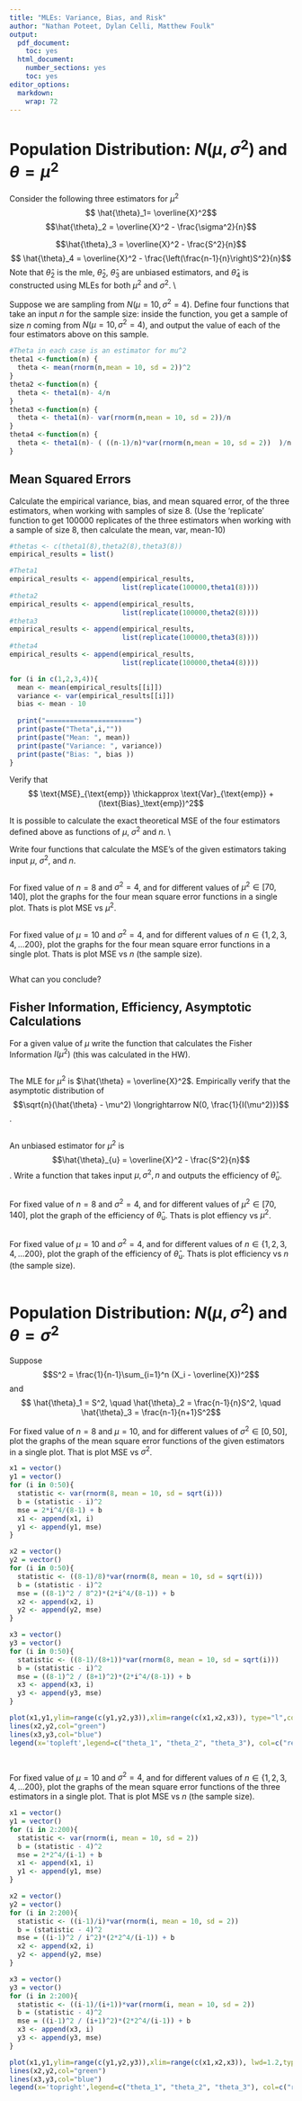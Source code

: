 ```yaml
---
title: "MLEs: Variance, Bias, and Risk"
author: "Nathan Poteet, Dylan Celli, Matthew Foulk"
output:
  pdf_document:
    toc: yes
  html_document:
    number_sections: yes    
    toc: yes
editor_options: 
  markdown: 
    wrap: 72
---
```


# Population Distribution: $N(\mu, \sigma^2)$ and $\theta = \mu^2$

Consider the following three estimators for $\mu^2$
$$ \hat{\theta}_1= \overline{X}^2$$
$$\hat{\theta}_2 = \overline{X}^2 - \frac{\sigma^2}{n}$$

$$\hat{\theta}_3 = \overline{X}^2 - \frac{S^2}{n}$$
$$ \hat{\theta}_4 = \overline{X}^2 - \frac{\left(\frac{n-1}{n}\right)S^2}{n}$$
Note that $\hat{\theta}_2$ is the mle, $\hat{\theta}_2$,
$\hat{\theta}_3$ are unbiased estimators, and $\hat{\theta}_4$ is
constructed using MLEs for both $\mu^2$ and $\sigma^2$. \\

Suppose we are sampling from $N(\mu = 10, \sigma^2=4)$. Define four
functions that take an input $n$ for the sample size: inside the
function, you get a sample of size $n$ coming from
$N(\mu = 10, \sigma^2=4)$, and output the value of each of the four
estimators above on this sample.

```r
#Theta in each case is an estimator for mu^2
theta1 <-function(n) {
  theta <- mean(rnorm(n,mean = 10, sd = 2))^2
}
theta2 <-function(n) {
  theta <- theta1(n)- 4/n
}
theta3 <-function(n) {
  theta <- theta1(n)- var(rnorm(n,mean = 10, sd = 2))/n
}
theta4 <-function(n) {
  theta <- theta1(n)- ( ((n-1)/n)*var(rnorm(n,mean = 10, sd = 2))  )/n
}

```

## Mean Squared Errors

Calculate the empirical variance, bias, and mean squared error, of the
three estimators, when working with samples of size 8. (Use the
'replicate' function to get 100000 replicates of the three estimators
when working with a sample of size 8, then calculate the mean, var,
mean-10)

```r
#thetas <- c(theta1(8),theta2(8),theta3(8))
empirical_results = list()

#Theta1
empirical_results <- append(empirical_results, 
                            list(replicate(100000,theta1(8))))
#theta2
empirical_results <- append(empirical_results, 
                            list(replicate(100000,theta2(8))))
#theta3
empirical_results <- append(empirical_results, 
                            list(replicate(100000,theta3(8))))
#theta4
empirical_results <- append(empirical_results, 
                            list(replicate(100000,theta4(8))))

for (i in c(1,2,3,4)){
  mean <- mean(empirical_results[[i]])
  variance <- var(empirical_results[[i]])
  bias <- mean - 10
  
  print("======================")
  print(paste("Theta",i,""))
  print(paste("Mean: ", mean))
  print(paste("Variance: ", variance))
  print(paste("Bias: ", bias ))
}


```

Verify that
$$ \text{MSE}_{\text{emp}} \thickapprox \text{Var}_{\text{emp}} + (\text{Bias}_\text{emp})^2$$

It is possible to calculate the exact theoretical MSE of the four
estimators defined above as functions of $\mu$, $\sigma^2$ and $n$. \\

Write four functions that calculate the MSE's of the given estimators
taking input $\mu$, $\sigma^2$, and $n$.

```r

```

For fixed value of $n=8$ and $\sigma^2 = 4$, and for different values of
$\mu^2 \in [70, 140]$, plot the graphs for the four mean square error
functions in a single plot. Thats is plot MSE vs $\mu^2$.

```r

```

For fixed value of $\mu=10$ and $\sigma^2 = 4$, and for different values
of $n \in \{1, 2, 3, 4, \dots 200\}$, plot the graphs for the four mean
square error functions in a single plot. Thats is plot MSE vs $n$ (the
sample size).

```r

```

What can you conclude?

## Fisher Information, Efficiency, Asymptotic Calculations

For a given value of $\mu$ write the function that calculates the Fisher
Information $I(\mu^2)$ (this was calculated in the HW).

```r

```

The MLE for $\mu^2$ is $\hat{\theta} = \overline{X}^2$. Empirically
verify that the asymptotic distribution of
$$\sqrt{n}(\hat{\theta} - \mu^2) \longrightarrow N(0, \frac{1}{I(\mu^2)})$$.

```r

```

An unbiased estimator for $\mu^2$ is
$$\hat{\theta}_{u} = \overline{X}^2 - \frac{S^2}{n}$$. Write a function
that takes input $\mu, \sigma^2, n$ and outputs the efficiency of
$\hat{\theta}_{u}$.

```r

```

For fixed value of $n=8$ and $\sigma^2 = 4$, and for different values of
$\mu^2 \in [70, 140]$, plot the graph of the efficiency of
$\hat{\theta}_\text{u}$. Thats is plot effiency vs $\mu^2$.

```r

```

For fixed value of $\mu=10$ and $\sigma^2 = 4$, and for different values
of $n \in \{1, 2, 3, 4, \dots 200\}$, plot the graph of the efficiency
of $\hat{\theta}_\text{u}$. Thats is plot efficiency vs $n$ (the sample
size).

```r

```

# Population Distribution: $N(\mu, \sigma^2)$ and $\theta = \sigma^2$

Suppose $$S^2 = \frac{1}{n-1}\sum_{i=1}^n (X_i - \overline{X})^2$$ and
$$ \hat{\theta}_1 = S^2, \quad \hat{\theta}_2 = \frac{n-1}{n}S^2, \quad \hat{\theta}_3 = \frac{n-1}{n+1}S^2$$

For fixed value of $n=8$ and $\mu = 10$, and for different values of
$\sigma^2 \in [0, 50]$, plot the graphs of the mean square error
functions of the given estimators in a single plot. That is plot MSE vs
$\sigma^2$.

```r
x1 = vector()
y1 = vector()
for (i in 0:50){
  statistic <- var(rnorm(8, mean = 10, sd = sqrt(i)))
  b = (statistic - i)^2
  mse = 2*i^4/(8-1) + b
  x1 <- append(x1, i)
  y1 <- append(y1, mse)
}

x2 = vector()
y2 = vector()
for (i in 0:50){
  statistic <- ((8-1)/8)*var(rnorm(8, mean = 10, sd = sqrt(i)))
  b = (statistic - i)^2
  mse = ((8-1)^2 / 8^2)*(2*i^4/(8-1)) + b
  x2 <- append(x2, i)
  y2 <- append(y2, mse)
}

x3 = vector()
y3 = vector()
for (i in 0:50){
  statistic <- ((8-1)/(8+1))*var(rnorm(8, mean = 10, sd = sqrt(i)))
  b = (statistic - i)^2
  mse = ((8-1)^2 / (8+1)^2)*(2*i^4/(8-1)) + b
  x3 <- append(x3, i)
  y3 <- append(y3, mse)
}

plot(x1,y1,ylim=range(c(y1,y2,y3)),xlim=range(c(x1,x2,x3)), type="l",col="red",xlab="sigma^2",ylab="MSE")
lines(x2,y2,col="green")
lines(x3,y3,col="blue")
legend(x='topleft',legend=c("theta_1", "theta_2", "theta_3"), col=c("red","green","blue"), lty=1)




```

For fixed value of $\mu=10$ and $\sigma^2 = 4$, and for different values
of $n \in \{1, 2, 3, 4, \dots 200\}$, plot the graphs of the mean square
error functions of the three estimators in a single plot. That is plot
MSE vs $n$ (the sample size).

```r
x1 = vector()
y1 = vector()
for (i in 2:200){
  statistic <- var(rnorm(i, mean = 10, sd = 2))
  b = (statistic - 4)^2
  mse = 2*2^4/(i-1) + b
  x1 <- append(x1, i)
  y1 <- append(y1, mse)
}

x2 = vector()
y2 = vector()
for (i in 2:200){
  statistic <- ((i-1)/i)*var(rnorm(i, mean = 10, sd = 2))
  b = (statistic - 4)^2
  mse = ((i-1)^2 / i^2)*(2*2^4/(i-1)) + b
  x2 <- append(x2, i)
  y2 <- append(y2, mse)
}

x3 = vector()
y3 = vector()
for (i in 2:200){
  statistic <- ((i-1)/(i+1))*var(rnorm(i, mean = 10, sd = 2))
  b = (statistic - 4)^2
  mse = ((i-1)^2 / (i+1)^2)*(2*2^4/(i-1)) + b
  x3 <- append(x3, i)
  y3 <- append(y3, mse)
}

plot(x1,y1,ylim=range(c(y1,y2,y3)),xlim=range(c(x1,x2,x3)), lwd=1.2,type="l",col="red",xlab="n",ylab="MSE")
lines(x2,y2,col="green")
lines(x3,y3,col="blue")
legend(x='topright',legend=c("theta_1", "theta_2", "theta_3"), col=c("red","green","blue"), lty=1)

```
